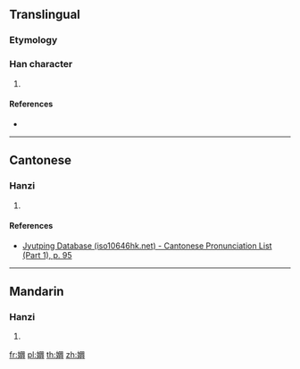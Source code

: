 ==Translingual==

===Etymology===
{{Han compound|女|興|ls=psc}}

===Han character===
{{Han char|rn=38|rad=女|as=16|sn=19|four=|canj=VHXC|ids=⿰女興}}

# {{defn|Han|sort=女16}}

====References====
* {{Han ref|kx=0273.200|dkj=06852|hdz=21089.150|uh=5B39|ud=23353}}

----

==Cantonese==

===Hanzi===
{{yue-hanzi|jyut=[[hing1]]|y=hing1}}

# {{defn|lang=yue|sort=女16}}

====References====
* [http://www.iso10646hk.net/jp/document/download.jsp Jyutping Database (iso10646hk.net) - Cantonese Pronunciation List (Part 1), p. 95]

----

==Mandarin==

===Hanzi===
{{cmn-hanzi|pin=[[xìng]] ([[xing4]])|wg=hsing<sup>4</sup>}}

# {{defn|lang=cmn|sort=女16}}

[[fr:嬹]]
[[pl:嬹]]
[[th:嬹]]
[[zh:嬹]]